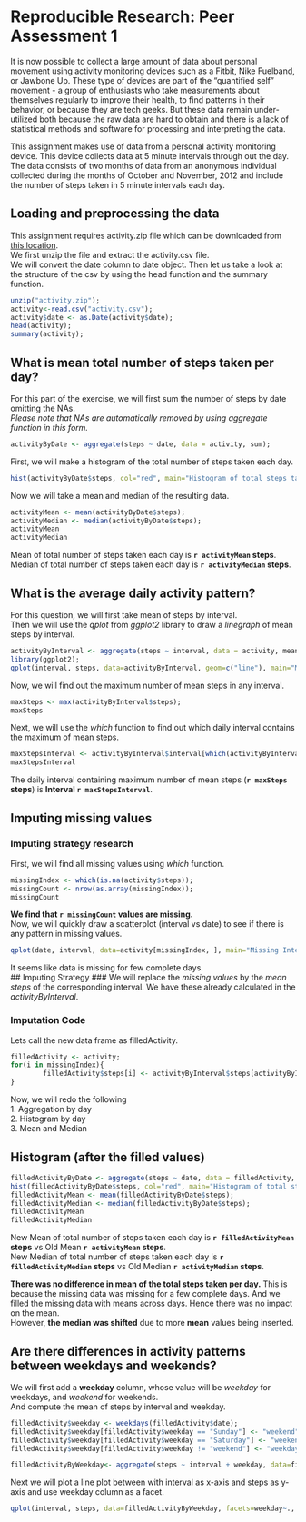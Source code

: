 # Reproducible Research: Peer Assessment 1
It is now possible to collect a large amount of data about personal movement using activity monitoring devices such as a Fitbit, Nike Fuelband, or Jawbone Up. These type of devices are part of the "quantified self" movement - a group of enthusiasts who take measurements about themselves regularly to improve their health, to find patterns in their behavior, or because they are tech geeks. But these data remain under-utilized both because the raw data are hard to obtain and there is a lack of statistical methods and software for processing and interpreting the data.

This assignment makes use of data from a personal activity monitoring device. This device collects data at 5 minute intervals through out the day. The data consists of two months of data from an anonymous individual collected during the months of October and November, 2012 and include the number of steps taken in 5 minute intervals each day.

## Loading and preprocessing the data

This assignment requires activity.zip file which can be downloaded from [this location](https://d396qusza40orc.cloudfront.net/repdata%2Fdata%2Factivity.zip).  
We first unzip the file and extract the activity.csv file.  
We will convert the date column to date object.
Then let us take a look at the structure of the csv by using the head function and the summary function.

```r
unzip("activity.zip");
activity<-read.csv("activity.csv");
activity$date <- as.Date(activity$date);
head(activity);
summary(activity);
```


## What is mean total number of steps taken per day?
For this part of the exercise, we will first sum the number of steps by date omitting the NAs.  
_Please note that NAs are automatically removed by using aggregate function in this form._  
```r
activityByDate <- aggregate(steps ~ date, data = activity, sum);
```
First, we will make a histogram of the total number of steps taken each day.  
```r
hist(activityByDate$steps, col="red", main="Histogram of total steps taken daily", xlab="Total steps taken daily");
```
Now we will take a mean and median of the resulting data.
```r
activityMean <- mean(activityByDate$steps);
activityMedian <- median(activityByDate$steps);
activityMean
activityMedian
```

Mean of total number of steps taken each day is **`r activityMean` steps**.  
Median of total number of steps taken each day is **`r activityMedian` steps**.

## What is the average daily activity pattern?
For this question, we will first take mean of steps by interval.  
Then we will use the *qplot* from *ggplot2* library to draw a *linegraph* of mean steps by interval.  
```r
activityByInterval <- aggregate(steps ~ interval, data = activity, mean);
library(ggplot2);
qplot(interval, steps, data=activityByInterval, geom=c("line"), main="Mean daily steps by interval", ylab="Mean Steps");
```

Now, we will find out the maximum number of mean steps in any interval.  
```r
maxSteps <- max(activityByInterval$steps);
maxSteps
```

Next, we will use the *which* function to find out which daily interval contains the maximum of mean steps.

```r
maxStepsInterval <- activityByInterval$interval[which(activityByInterval$steps == maxSteps)];
maxStepsInterval
```

The daily interval containing maximum number of mean steps (**`r maxSteps` steps**) is **Interval  `r maxStepsInterval`**.

## Imputing missing values
### Imputing strategy research
First, we will find all missing values using *which* function.  
```r
missingIndex <- which(is.na(activity$steps));
missingCount <- nrow(as.array(missingIndex));
missingCount
```

**We find that `r missingCount` values are missing.**    
Now, we will quickly draw a scatterplot (interval vs date) to see if there is any pattern in missing values.  

```r
qplot(date, interval, data=activity[missingIndex, ], main="Missing Interval scatterplot", ylab="Missing Intervals");
```

It seems like data is missing for few complete days.  
## Imputing Strategy
### We will replace the *missing values* by the *mean steps* of the corresponding interval. We have these already calculated in the *activityByInterval*.  
  
### Imputation Code
Lets call the new data frame as filledActivity.

```r
filledActivity <- activity;
for(i in missingIndex){
        filledActivity$steps[i] <- activityByInterval$steps[activityByInterval$interval == filledActivity$interval[i]];
}
```

Now, we will redo the following  
1. Aggregation by day  
2. Histogram by day  
3. Mean and Median  

## Histogram (after the filled values)
```r
filledActivityByDate <- aggregate(steps ~ date, data = filledActivity, sum);
hist(filledActivityByDate$steps, col="red", main="Histogram of total steps taken daily (filled)", xlab="Total steps taken daily (filled)");
filledActivityMean <- mean(filledActivityByDate$steps);
filledActivityMedian <- median(filledActivityByDate$steps);
filledActivityMean
filledActivityMedian
```

New Mean of total number of steps taken each day is **`r filledActivityMean` steps** vs Old Mean **`r activityMean` steps**.  
New Median of total number of steps taken each day is **`r filledActivityMedian` steps** vs Old Median **`r activityMedian` steps**.  
  
  
**There was no difference in mean of the total steps taken per day.** This is because the missing data was missing for a few complete days. And we filled the missing data with means across days. Hence there was no impact on the mean.  
However, **the median was shifted** due to more **mean** values being inserted.


## Are there differences in activity patterns between weekdays and weekends?

We will first add a **weekday** column, whose value will be *weekday* for weekdays, and *weekend* for weekends.  
And compute the mean of steps by interval and weekday.  
```r
filledActivity$weekday <- weekdays(filledActivity$date);
filledActivity$weekday[filledActivity$weekday == "Sunday"] <- "weekend";
filledActivity$weekday[filledActivity$weekday == "Saturday"] <- "weekend";
filledActivity$weekday[filledActivity$weekday != "weekend"] <- "weekday";

filledActivityByWeekday<- aggregate(steps ~ interval + weekday, data=filledActivity, mean);
```

Next we will plot a line plot between with interval as x-axis and steps as y-axis and use weekday column as a facet.  
```r
qplot(interval, steps, data=filledActivityByWeekday, facets=weekday~., geom=c("line"), ylab="Number of steps");
```
